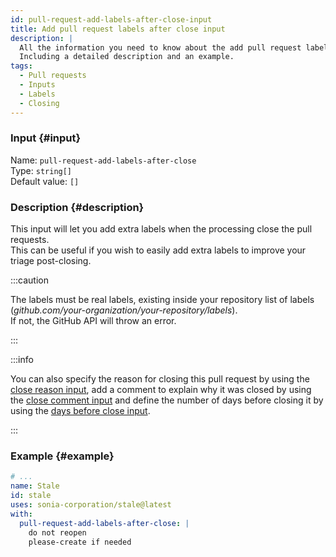 ```yaml
---
id: pull-request-add-labels-after-close-input
title: Add pull request labels after close input
description: |
  All the information you need to know about the add pull request labels after close input.
  Including a detailed description and an example.
tags:
  - Pull requests
  - Inputs
  - Labels
  - Closing
---
```


### Input {#input}

Name: `pull-request-add-labels-after-close`  
Type: `string[]`  
Default value: `[]`

### Description {#description}

This input will let you add extra labels when the processing close the pull requests.  
This can be useful if you wish to easily add extra labels to improve your triage post-closing.

:::caution

The labels must be real labels, existing inside your repository list of labels (_github.com/your-organization/your-repository/labels_).  
If not, the GitHub API will throw an error.

:::

:::info

You can also specify the reason for closing this pull request by using the [close reason input](pull-request-close-reason-input),
add a comment to explain why it was closed by using the [close comment input](pull-request-close-comment-input)
and define the number of days before closing it by using the [days before close input](pull-request-days-before-close-input).

:::

### Example {#example}

```yml {6-8}
# ...
name: Stale
id: stale
uses: sonia-corporation/stale@latest
with:
  pull-request-add-labels-after-close: |
    do not reopen
    please-create if needed
```
